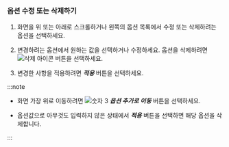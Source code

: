### 옵션 수정 또는 삭제하기

<ProdImg img='modify-agent.png' desc='옵션 수정' />

1. 화면을 위 또는 아래로 스크롤하거나 왼쪽의 옵션 목록에서 수정 또는 삭제하려는 옵션을 선택하세요. 

1. 변경하려는 옵션에서 원하는 값을 선택하거나 수정하세요. 옵션을 삭제하려면 ![삭제 아이콘](/img/ico-trash.svg) 버튼을 선택하세요. 

1. 변경한 사항을 적용하려면 ***적용*** 버튼을 선택하세요.

:::note

* 화면 가장 위로 이동하려면 ![숫자 3](/img/number-03.png) ***옵션 추가로 이동*** 버튼을 선택하세요.

* 옵션값으로 아무것도 입력하지 않은 상태에서 ***적용*** 버튼을 선택하면 해당 옵션을 삭제합니다.

:::